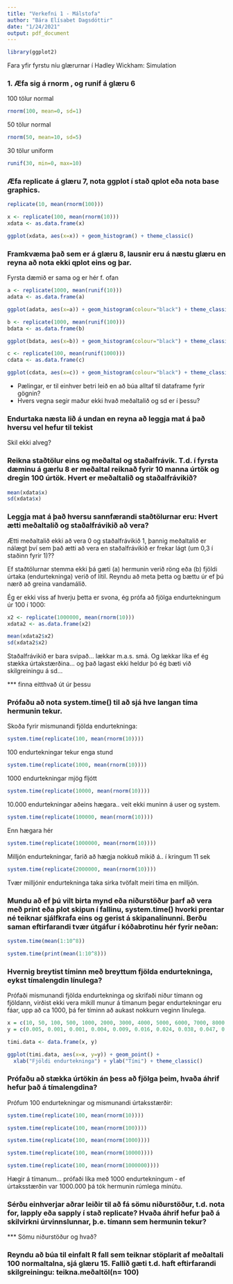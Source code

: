 ```yaml
---
title: "Verkefni 1 - Málstofa"
author: "Bára Elísabet Dagsdóttir"
date: "1/24/2021"
output: pdf_document
---
```


```r
library(ggplot2)
```

Fara yfir fyrstu níu glærurnar í Hadley Wickham: Simulation

### 1. Æfa sig á rnorm , og runif á glæru 6

100 tölur normal
```r
rnorm(100, mean=0, sd=1)
```
50 tölur normal
```r
rnorm(50, mean=10, sd=5)
```

30 tölur uniform
```r
runif(30, min=0, max=10)
```


### Æfa replicate á glæru 7, nota ggplot í stað qplot eða nota base graphics.
```r
replicate(10, mean(rnorm(100)))
```


```r
x <- replicate(100, mean(rnorm(10)))
xdata <- as.data.frame(x)

ggplot(xdata, aes(x=x)) + geom_histogram() + theme_classic()
```

### Framkvæma það sem er á glæru 8, lausnir eru á næstu glæru en reyna að nota ekki qplot eins og þar.

Fyrsta dæmið er sama og er hér f. ofan
```r
a <- replicate(1000, mean(runif(10)))
adata <- as.data.frame(a)

ggplot(adata, aes(x=a)) + geom_histogram(colour="black") + theme_classic()
```

```r
b <- replicate(1000, mean(runif(100)))
bdata <- as.data.frame(b)

ggplot(bdata, aes(x=b)) + geom_histogram(colour="black") + theme_classic()
```

```r
c <- replicate(100, mean(runif(1000)))
cdata <- as.data.frame(c)

ggplot(cdata, aes(x=c)) + geom_histogram(colour="black") + theme_classic()
```


* Pælingar, er til einhver betri leið en að búa alltaf til dataframe fyrir gögnin?
* Hvers vegna segir maður ekki hvað meðaltalið og sd er í þessu?

### Endurtaka næsta lið á undan en reyna að leggja mat á það hversu vel hefur til tekist

Skil ekki alveg?

### Reikna staðtölur eins og meðaltal og staðalfrávik. T.d. í fyrsta dæminu á gærlu 8 er meðaltal reiknað fyrir 10 manna úrtök og dregin 100 úrtök. Hvert er meðaltalið og staðalfrávikið?

```r
mean(xdata$x)
sd(xdata$x)
```

### Leggja mat á það hversu sannfærandi staðtölurnar eru: Hvert ætti meðaltalið og staðalfrávikið að vera?

Ætti meðaltalið ekki að vera 0 og staðalfrávikið 1, þannig meðaltalið er nálægt því sem það ætti að vera en staðalfrávikið er frekar lágt (um 0,3 í staðinn fyrir 1)??

Ef staðtölurnar stemma ekki þá gæti 
(a) hermunin verið röng eða 
(b) fjöldi úrtaka (endurtekninga) verið of lítil. 
Reyndu að meta þetta og bættu úr ef þú nærð að greina vandamálið.

Ég er ekki viss af hverju þetta er svona, ég prófa að fjölga endurtekningum úr 100 í 1000:

```r
x2 <- replicate(1000000, mean(rnorm(10)))
xdata2 <- as.data.frame(x2)
```

```r
mean(xdata2$x2)
sd(xdata2$x2)
```

Staðalfrávikið er bara svipað... lækkar m.a.s. smá. Og lækkar líka ef ég stækka úrtakstærðina... og það lagast ekki heldur þó ég bæti við skilgreiningu á sd...

*** finna eitthvað út úr þessu

### Prófaðu að nota system.time() til að sjá hve langan tíma hermunin tekur.

Skoða fyrir mismunandi fjölda endurtekninga:

```r
system.time(replicate(100, mean(rnorm(10))))
```

100 endurtekningar tekur enga stund

```r
system.time(replicate(1000, mean(rnorm(10))))
```

1000 endurtekningar mjög fljótt

```r
system.time(replicate(10000, mean(rnorm(10))))
```

10.000 endurtekningar aðeins hægara.. veit ekki muninn á user og system.

```r
system.time(replicate(100000, mean(rnorm(10))))
```

Enn hægara hér

```r
system.time(replicate(1000000, mean(rnorm(10))))
```

Milljón endurtekningar, farið að hægja nokkuð mikið á.. í kringum 11 sek

```r
system.time(replicate(2000000, mean(rnorm(10))))
```

Tvær milljónir endurtekninga taka sirka tvöfalt meiri tíma en milljón.

### Mundu að ef þú vilt birta mynd eða niðurstöður þarf að vera með print eða plot skipun í fallinu, system.time() hvorki prentar né teiknar sjálfkrafa eins og gerist á skipanalínunni. Berðu saman eftirfarandi tvær útgáfur í kóðabrotinu hér fyrir neðan:

```r
system.time(mean(1:10^8))
```

```r
system.time(print(mean(1:10^8)))
```


### Hvernig breytist tíminn með breyttum fjölda endurtekninga, eykst tímalengdin línulega?

Prófaði mismunandi fjölda endurtekninga og skrifaði niður tímann og fjöldann, virðist ekki vera mikill munur á tímanum þegar endurtekningar eru fáar, upp að ca 1000, þá fer tíminn að aukast nokkurn veginn línulega.

```r
x = c(10, 50, 100, 500, 1000, 2000, 3000, 4000, 5000, 6000, 7000, 8000, 9000, 10000)
y = c(0.005, 0.001, 0.001, 0.004, 0.009, 0.016, 0.024, 0.038, 0.047, 0.054, 0.062, 0.072, 0.077, 0.084)

timi.data <- data.frame(x, y)
```

```r
ggplot(timi.data, aes(x=x, y=y)) + geom_point() + 
  xlab("Fjöldi endurtekninga") + ylab("Tími") + theme_classic()
```


### Prófaðu að stækka úrtökin án þess að fjölga þeim, hvaða áhrif hefur það á tímalengdina?

Prófum 100 endurtekningar og mismunandi úrtaksstærðir:

```r
system.time(replicate(100, mean(rnorm(10))))
```

```r
system.time(replicate(100, mean(rnorm(100))))
```

```r
system.time(replicate(100, mean(rnorm(1000))))
```

```r
system.time(replicate(100, mean(rnorm(10000))))
```

```r
system.time(replicate(100, mean(rnorm(1000000))))
```

Hægir á tímanum... prófaði líka með 1000 endurtekningum - ef úrtaksstærðin var 1000.000 þá tók hermunin rúmlega mínútu.

### Sérðu einhverjar aðrar leiðir til að fá sömu niðurstöður, t.d. nota for, lapply eða sapply í stað replicate? Hvaða áhrif hefur það á skilvirkni úrvinnslunnar, þ.e. tímann sem hermunin tekur?

*** Sömu niðurstöður og hvað?

### Reyndu að búa til einfalt R fall sem teiknar stöplarit af meðaltali 100 normaltalna, sjá glæru 15. Fallið gæti t.d. haft eftirfarandi skilgreiningu: teikna.meðaltöl(n= 100)




